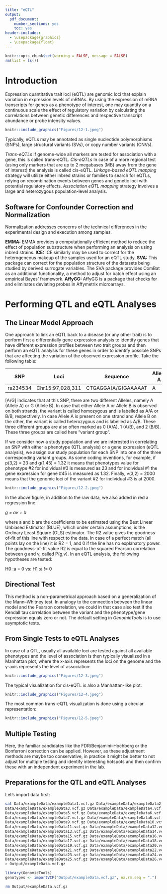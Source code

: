 ```yaml
---
title: "eQTL"
output: 
  pdf_document: 
    number_sections: yes
    toc: yes
header-includes: 
  - \usepackage{graphics}
  - \usepackage{float}
---
```


```r
knitr::opts_chunk$set(warning = FALSE, message = FALSE)
rm(list = ls())
```

\newpage

# Introduction
Expression quantitative trait loci (eQTL) are genomic loci that explain variation in expression levels of mRNAs. By using the expression of mRNA transcripts for genes as a phenotype of interest, one may quantify on a continuous scale the effect of regulatory variation by calculating the correlations between genetic differences and respective transcript abundance or probe intensity values.

```r
knitr::include_graphics("Figures/12-1.jpeg")
```

Typically, eQTLs may be annotated as single nucleotide polymorphisms (SNPs), large structural variants (SVs), or copy number variants (CNVs).

*Trans-eQTLs*  If genome-wide all markers are tested for association with a gene, this is called trans-eQTL.
*Cis-eQTLs* In case of a more regional test (using only markers that are up to 2 megabases (MB) away from the gene of interest) the analysis is called cis-eQTL.
*Linkage-based eQTL mapping* strategy will utilize either inbred strains or families to search for eQTLs, relying on recombination events between genes and genetic loci with potential regulatory effects.
*Association eQTL mapping* strategy involves a large and heterozygous population-level analysis.

## Software for Confounder Correction and Normalization
Normalization addresses concerns of the technical differences in the experimental design and execution among samples.

**EMMA:** EMMA provides a computationally efficient method to reduce the effect of population substructure when performing an analysis on using inbred strains.
**ICE:** ICE similarly may be used to correct for the heterogeneous makeup of the samples used for an eQTL study.
**SVA:** This package can correct for the population structure of the datasets being studied by derived surrogate variables. The SVA package provides ComBat as an additional functionality, a method to adjust for batch effect using an empirical Bayes’ framework.
**AffyGG:** AffyGG is a package that checks for and eliminates deviating probes in Affymetrix microarrays.

# Performing QTL and eQTL Analyses
## The Linear Model Approach
One approach to link an eQTL back to a disease (or any other trait) is to perform first a differentially gene expression analysis to identify genes that have different expression profiles between two trait groups and then perform an eQTL analysis for these genes in order to identify possible SNPs that are affecting the variation of the observed expression profile.
Take the following table:

| SNP          | Loci               | Sequence            | Allele A | Allele B |
| ------------ | ------------------ | ------------------- | -------- | -------- |
| rs234534     | Chr15:97,028,311   | CTGAGGA[A/G]GAAAAAT | A        | G        |

[A/G] indicates that at this SNP, there are two different Alleles, namely A (Allele A) or G (Allele B). In case that either Allele A or Allele B is observed on both strands, the variant is called homozygous and is labelled as A/A or B/B, respectively. In case Allele A is present on one strand and Allele B on the other, the variant is called heterozygous and is labelled as A/B. These three different groups are also often marked as 0 (A/A), 1 (A/B), and 2 (B/B). These three groups are called here "variant group".

If we consider now a study population and we are interested in correlating an SNP with either a phenotype (QTL analysis) or a gene expression (eQTL analysis), we assign our study population for each SNP into one of the three corresponding variant groups. As some coding inventions, for example, if p(3,2) = 23 and g(1,45) = 1.32 it means that phenotypes value for phenotype #2 for individual #3 is measured as 23 and for individual #1 the gene expression for gene #45 is measured as 1.32. Finally, v(3,2) = 2000 means that the genomic loci of the variant #2 for individual #3 is at 2000.

```r
knitr::include_graphics("Figures/12-2.jpeg")
```

In the above figure, in addition to the raw data, we also added in red a regression line:

*g = av + b*

where a and b are the coefficients to be estimated using the Best Linear Unbiased Estimator (BLUE), which under certain assumptions, is the Ordinary Least Square (OLS) estimator. The R2 value gives the goodness-of-fit of this line with respect to the data. In case of a perfect match (all points lay on the line) it is R2 = 1, and 0 if the line has no explanatory power. The goodness-of-fit value R2 is equal to the squared Pearson correlation between g and v, called P(g,v). In an eQTL analysis, the following hypotheses are tested:

H0 :a = 0 vs: H1 :a != 0

## Directional Test
This method is a non-parametrical approach based on a generalization of the Mann–Whitney test. In analogy to the connection between the linear model and the Pearson correlation, we could in that case also test if the Kendall tau correlation between the variant and the phenotype/gene expression equals zero or not. The default setting in *GenomicTools* is to use asymptotic tests.

## From Single Tests to eQTL Analyses
In case of a QTL, usually all available loci are tested against all available phenotypes and the level of association is then typically visualized in a Manhattan plot, where the x-axis represents the loci on the genome and the y-axis represents the level of association:

```r
knitr::include_graphics("Figures/12-3.jpeg")
```


The typical visualization for cis-eQTL is also a Manhattan-like plot:

```r
knitr::include_graphics("Figures/12-4.jpeg")
```


The most common trans-eQTL visualization is done using a circular representation:

```r
knitr::include_graphics("Figures/12-5.jpeg")
```

## Multiple Testing
Here, the familiar candidates like the FDR/Benjamini–Hochberg or the Bonferroni correction can be applied. However, as these adjustment methods are maybe too conservative, in practice it might be better to not adjust for multiple testing and identify interesting hotspots and then confirm these with an independent experiment in the lab.

## Preparations for the QTL and eQTL Analyses
Let's import data first:
```bash
cat Data/exampleData/exampleData1.vcf.gz Data/exampleData/exampleData2.vcf.gz \
Data/exampleData/exampleData3.vcf.gz Data/exampleData/exampleData4.vcf.gz \
Data/exampleData/exampleData5.vcf.gz Data/exampleData/exampleData6.vcf.gz \
Data/exampleData/exampleData7.vcf.gz Data/exampleData/exampleData8.vcf.gz \
Data/exampleData/exampleData9.vcf.gz Data/exampleData/exampleData10.vcf.gz \
Data/exampleData/exampleData11.vcf.gz Data/exampleData/exampleData12.vcf.gz \
Data/exampleData/exampleData13.vcf.gz Data/exampleData/exampleData14.vcf.gz \
Data/exampleData/exampleData15.vcf.gz Data/exampleData/exampleData16.vcf.gz \
Data/exampleData/exampleData17.vcf.gz Data/exampleData/exampleData18.vcf.gz \
Data/exampleData/exampleData19.vcf.gz Data/exampleData/exampleData20.vcf.gz \
Data/exampleData/exampleData21.vcf.gz Data/exampleData/exampleData22.vcf.gz \
Data/exampleData/exampleData23.vcf.gz Data/exampleData/exampleData24.vcf.gz \
Data/exampleData/exampleData25.vcf.gz Data/exampleData/exampleData26.vcf.gz \
> Output/exampleData.vcf.gz
```

```r
library(GenomicTools)
genotypes <- importVCF("Output/exampleData.vcf.gz", na.rm.seq = ".")
```

```bash
rm Output/exampleData.vcf.gz
```

